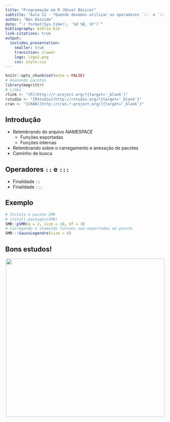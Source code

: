 ```yaml
---
title: "Programação em R (Nível Básico)"
subtitle: "Aula 22 - *Quando devemos utilizar os operadores `::` e `:::`"
author: "Ben Deivide"
date: "`r format(Sys.time(), '%d %B, %Y')`"
bibliography: biblio.bib
link-citations: true
output: 
  ioslides_presentation:
    smaller: true
    transition: slower
    logo: logo2.png
    css: style.css
---
```


```r
knitr::opts_chunk$set(echo = FALSE)
# Anexando pacotes
library(magrittr)
# Links
rlink <- "[R](http://r-project.org/){target='_blank'}"
rstudio <- "[RStudio](http://rstudio.org/){target='_blank'}"
cran <- "[CRAN](http://cran.r-project.org/){target='_blank'}"
```

## Introdução

- Relembrando do arquivo *NAMESPACE*
  - Funções exportadas
  - Funções internas
- Relembrando sobre o carregamento e anexação de pacotes
- Caminho de busca

## Operadores `::` e `:::`

- Finalidade `::`
- Finalidade `:::`

## Exemplo

```r
# Instale o pacote SMR
# install.packages(SMR) 
SMR::pSMR(q = 2, size = 10, df = 3)
# Carregando e chamando funcoes nao exportadas ao pacote
SMR:::GaussLegendre(size = 4)
```



## Bons estudos!


<center>
[![](logo2.png){height=500 width=500}](http://youtube.com/bendeivide){target="_blank"}
</center>


